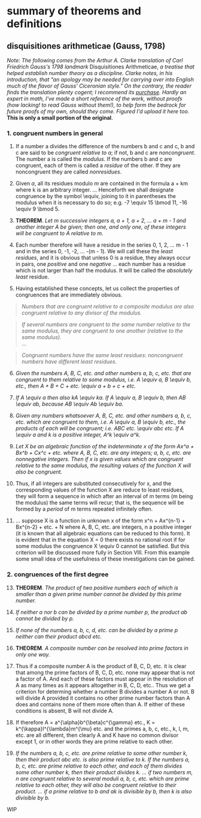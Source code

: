 # summary of theorems and definitions

## disquisitiones arithmeticae (Gauss, 1798)

*Note: The following comes from the Arthur A. Clarke translation of Carl Friedrich Gauss's 1798 landmark* Disquisitiones Arithmeticae, *a treatise that helped establish number theory as a discipline. Clarke notes, in his introduction, that "an apology may be needed for carrying over into English much of the flavor of Gauss' Ciceronian style." On the contrary, the reader finds the translation plenty cogent; I recommend its [purchase](https://yalebooks.yale.edu/book/9780300094732/disquisitiones-arithmeticae). Hardly an expert in math, I've made a short reference of the work, without proofs (how lacking! to read Gauss without them!), to help form the bedrock for future proofs of my own, should they come. Figured I'd upload it here too.* **This is only a small portion of the original**.

### 1. congruent numbers in general

1. If a number <m>a</m> divides the difference of the numbers <m>b</m> and <m>c</m> and <m>c</m>, <m>b</m> and <m>c</m> are said to be *congruent relative to a*; if not, <m>b</m> and <m>c</m> are *noncongruent*. The number <m>a</m> is called the *modulus*. If the numbers <m>b</m> and <m>c</m> are congruent, each of them is called a *residue* of the other. If they are noncongruent they are called *nonresidues*.

2. Given *a*, all its residues modulo *m* are contained in the formula <m>a + km</m> where <m>k</m> is an arbitrary integer. ... Henceforth we shall designate congruence by the symbol <m>\equiv</m>, joining to it in parentheses the modulus when it is necessary to do so; e.g. <m>-7 \equiv 15 \bmod 11</m>, <m>-16 \equiv 9 \bmod 5</m>.

3. **THEOREM**. *Let m successive integers <m>a, a + 1, a + 2, ... a + m - 1</m> and another integer A be given; then one, and only one, of these integers will be congruent to A relative to m.*

4. Each number therefore will have a residue in the series <m>0, 1, 2, ... m - 1</m> and in the series <m>0, -1, -2, ... -(m - 1)</m>. We will call these the *least residues*, and it is obvious that unless <m>0</m> is a residue, they always occur in pairs, one *positive* and one *negative* ... each number has a residue which is not larger than half the modulus. It will be called the *absolutely least* residue.

5. Having established these concepts, let us collect the properties of congruences that are immediately obvious.
  > *Numbers that are congruent relative to a composite modulus are also congruent relative to any divisor of the modulus.* <br />

  > *If several numbers are congruent to the same number relative to the same modulus, they are congruent to one another (relative to the same modulus).*<br />
  > ...<br />

  > *Congruent numbers have the same least residues: noncongruent numbers have different least residues.*

6. *Given the numbers <m>A, B, C,</m> etc. and other numbers <m>a, b, c,</m> etc. that are congruent to them relative to some modulus, i.e. <m>A \equiv a</m>, <m>B \equiv b</m>, etc., then <m>A + B + C + etc. \equiv a + b + c + etc.</m>*

7. *If <m>A \equiv a</m> then also <m>kA \equiv ka</m>. If <m>A \equiv a, B \equiv b,</m> then <m>AB \equiv ab</m>, because <m>AB \equiv Ab \equiv ba</m>.*

8. *Given any numbers whatsoever <m>A, B, C, etc.</m> and other numbers <m>a, b, c, etc.</m> which are congruent to them, i.e. <m>A \equiv a, B \equiv b, etc.</m>, the products of each will be congruent; i.e. <m>ABC</m> etc. <m>\equiv abc</m> etc. If <m>A \equiv a</m> and <m>k</m> is a positive integer, <m>A^k \equiv a^k</m>.*

9. *Let <m>X</m> be an algebraic function of the indeterminate <m>x</m> of the form <bm>Ax^a + Bx^b + Cx^c + etc.</bm> where <m>A, B, C, etc.</m> are any integers; <m>a, b, c, etc.</m> are nonnegative integers. Then if <m>x</m> is given values which are congruent relative to the same modulus, the resulting values of the function <m>X</m> will also be congruent.*

10. Thus, if all integers are substituted consecutively for <m>x</m>, and the corresponding values of the function <m>X</m> are reduce to least residues, they will form a sequence in which after an interval of <m>m</m> terms (<m>m</m> being the modulus) the same terms will recur; that is, the sequence will be formed by a *period* of <m>m</m> terms repeated infinitely often.

11. ... suppose <m>X</m> is a function in unknown <m>x</m> of the form <bm>x^n + Ax^{n-1} + Bx^{n-2} + etc. + N</bm> where <m>A, B, C, etc.</m> are integers, <m>n</m> a positive integer (it is known that all algebraic equations can be reduced to this form). It is evident that in the equation <m>X = 0</m> there exists no rational root if for some modulus the congruence <m>X \equiv 0</m> cannot be satisfied. But this criterion will be discussed more fully in Section VIII. From this example some small idea of the usefulness of these investigations can be gained.

### 2. congruences of the first degree

13. **THEOREM**. *The product of two positive numbers each of which is smaller than a given prime number cannot be divided by this prime number.*

14. *If neither <m>a</m> nor <m>b</m> can be divided by a prime number <m>p</m>, the product <m>ab</m> cannot be divided by <m>p</m>.*

15. *If none of the numbers <m>a, b, c, d, etc.</m> can be divided by a prime <m>p</m> neither can their product <m>abcd</m> etc.*

16. **THEOREM**. *A composite number can be resolved into prime factors in only one way.*

17. Thus if a composite number <m>A</m> is the product of <m>B, C, D, etc.</m> it is clear that among the prime factors of <m>B, C, D, etc.</m> none may appear that is not a factor of <m>A</m>. And each of these factors must appear in the resolution of <m>A</m> as many times as it appears altogether in <m>B, C, D, etc.</m>. Thus we get a criterion for determing whether a number <m>B</m> divides a number <m>A</m> or not. <m>B</m> will divide <m>A</m> provided it contains no other prime number factors than <m>A</m> does and contains none of them more often than <m>A</m>. If either of these conditions is absent, <m>B</m> will not divide <m>A</m>.

18. If therefore <m>A = a^{\alpha}b^{\beta}c^{\gamma}</m> etc., <m>K = k^{\kappa}l^{\lambda}m^{\mu}</m> etc. and the primes <m>a, b, c,</m> etc., <m>k, l, m,</m> etc. are all different, then clearly <m>A</m> and <m>K</m> have no common divisor except <m>1</m>, or in other words they are prime relative to each other.

19. *If the numbers <m>a, b, c, etc.</m> are prime relative to some other number <m>k</m>, then their product <m>abc</m> etc. is also prime relative to <m>k</m>. If the numbers <m>a, b, c,</m> etc. are prime relative to each other, and each of them divides some other number <m>k</m>, then their product divides <m>k</m>. ... if two numbers <m>m, n</m> are congruent relative to several moduli <m>a, b, c,</m> etc. which are prime relative to each other, they will also be congruent relative to their product. ... if a prime relative to <m>b</m> and <m>ak</m> is divisible by <m>b</m>, then <m>k</m> is also divisible by <m>b</m>.*

WIP